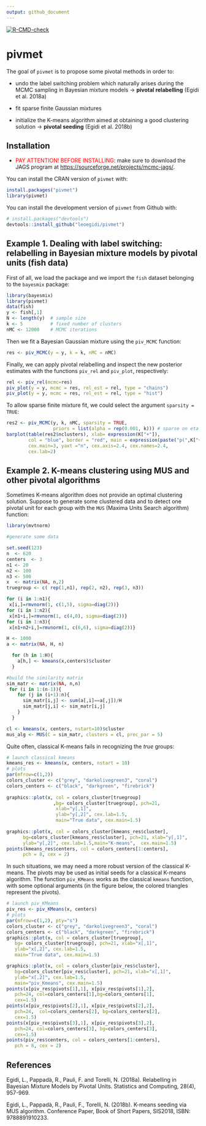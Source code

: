 ```yaml
---
output: github_document
---
```


[![R-CMD-check](https://github.com/LeoEgidi/pivmet/actions/workflows/R-CMD-check.yaml/badge.svg)](https://github.com/LeoEgidi/pivmet/actions/workflows/R-CMD-check.yaml)

<!-- README.md is generated from README.Rmd. Please edit that file -->


# pivmet

The goal of ```pivmet``` is to propose some pivotal methods in order to:

- undo the label switching problem which naturally arises during the MCMC sampling in Bayesian mixture models $\rightarrow$ **pivotal relabelling** (Egidi et al. 2018a)

- fit sparse finite Gaussian mixtures

- initialize the K-means algorithm aimed at obtaining a good clustering solution $\rightarrow$ **pivotal seeding** (Egidi et al. 2018b)

## Installation

- <span style="color:red">PAY ATTENTION! BEFORE INSTALLING</span>: make sure to download the JAGS program at
[https://sourceforge.net/projects/mcmc-jags/](https://sourceforge.net/projects/mcmc-jags/).

You can install the CRAN version of ```pivmet``` with:

```r
install.packages("pivmet")
library(pivmet)
```

You can install the development version of ```pivmet```  from Github with:

```r
# install.packages("devtools")
devtools::install_github("leoegidi/pivmet")
```

## Example 1. Dealing with label switching: relabelling in Bayesian mixture models by pivotal units (fish data)

First of all, we load the package and we import the ```fish``` dataset belonging to the ```bayesmix``` package:

```r
library(bayesmix)
library(pivmet)
data(fish)
y <- fish[,1]
N <- length(y)  # sample size 
k <- 5          # fixed number of clusters
nMC <- 12000    # MCMC iterations
```

Then we fit a Bayesian Gaussian mixture using the ```piv_MCMC``` function:


```r
res <- piv_MCMC(y = y, k = k, nMC = nMC)
```


Finally, we can apply pivotal relabelling and inspect the new posterior estimates with the functions ```piv_rel``` and ```piv_plot```, respectively:

```r
rel <- piv_rel(mcmc=res)
piv_plot(y = y, mcmc = res, rel_est = rel, type = "chains")
piv_plot(y = y, mcmc = res, rel_est = rel, type = "hist")
```


To allow sparse finite mixture fit, we could select the argument ```sparsity = TRUE```:


```r
res2 <- piv_MCMC(y, k, nMC, sparsity = TRUE,
                 priors = list(alpha = rep(0.001, k))) # sparse on eta
barplot(table(res2$nclusters), xlab= expression(K["+"]),
        col = "blue", border = "red", main = expression(paste("p(",K["+"], "|y)")),
        cex.main=3, yaxt ="n", cex.axis=2.4, cex.names=2.4,
        cex.lab=2)
```



## Example 2. K-means clustering using MUS and other pivotal algorithms

Sometimes K-means algorithm does not provide an optimal clustering solution. Suppose to generate some clustered data and to detect one pivotal unit for each group with the ```MUS``` (Maxima Units Search algorithm) function:

```r
library(mvtnorm)

#generate some data

set.seed(123)
n  <- 620
centers  <- 3
n1 <- 20
n2 <- 100
n3 <- 500
x  <- matrix(NA, n,2)
truegroup <- c( rep(1,n1), rep(2, n2), rep(3, n3))

for (i in 1:n1){
 x[i,]=rmvnorm(1, c(1,5), sigma=diag(2))}
for (i in 1:n2){
 x[n1+i,]=rmvnorm(1, c(4,0), sigma=diag(2))}
for (i in 1:n3){
 x[n1+n2+i,]=rmvnorm(1, c(6,6), sigma=diag(2))}

H <- 1000
a <- matrix(NA, H, n)

  for (h in 1:H){
    a[h,] <- kmeans(x,centers)$cluster
  }

#build the similarity matrix
sim_matr <- matrix(NA, n,n)
 for (i in 1:(n-1)){
    for (j in (i+1):n){
      sim_matr[i,j] <- sum(a[,i]==a[,j])/H
      sim_matr[j,i] <- sim_matr[i,j]
    }
  }

cl <- kmeans(x, centers, nstart=10)$cluster
mus_alg <- MUS(C = sim_matr, clusters = cl, prec_par = 5)
```


Quite often, classical K-means fails in recognizing the *true* groups:



```r
# launch classical kmeans
kmeans_res <- kmeans(x, centers, nstart = 10)
# plots
par(mfrow=c(1,2))
colors_cluster <- c("grey", "darkolivegreen3", "coral")
colors_centers <- c("black", "darkgreen", "firebrick")
 
graphics::plot(x, col = colors_cluster[truegroup]
                 ,bg= colors_cluster[truegroup], pch=21,
                  xlab="y[,1]",
                  ylab="y[,2]", cex.lab=1.5,
                  main="True data", cex.main=1.5)
 
graphics::plot(x, col = colors_cluster[kmeans_res$cluster], 
      bg=colors_cluster[kmeans_res$cluster], pch=21, xlab="y[,1]",
      ylab="y[,2]", cex.lab=1.5,main="K-means",  cex.main=1.5)
points(kmeans_res$centers, col = colors_centers[1:centers], 
      pch = 8, cex = 2)
```


In such situations, we may need a more robust version of the classical K-means. The pivots may be used as initial seeds for a classical K-means algorithm. The function `piv_KMeans` works as the classical `kmeans` function, with some optional arguments (in the figure below, the colored triangles represent the pivots).

```r
# launch piv_KMeans
piv_res <- piv_KMeans(x, centers)
# plots
par(mfrow=c(1,2), pty="s")
colors_cluster <- c("grey", "darkolivegreen3", "coral")
colors_centers <- c("black", "darkgreen", "firebrick")
graphics::plot(x, col = colors_cluster[truegroup],
   bg= colors_cluster[truegroup], pch=21, xlab="x[,1]",
   ylab="x[,2]", cex.lab=1.5,
   main="True data", cex.main=1.5)

graphics::plot(x, col = colors_cluster[piv_res$cluster],
   bg=colors_cluster[piv_res$cluster], pch=21, xlab="x[,1]",
   ylab="x[,2]", cex.lab=1.5,
   main="piv_Kmeans", cex.main=1.5)
points(x[piv_res$pivots[1],1], x[piv_res$pivots[1],2],
   pch=24, col=colors_centers[1],bg=colors_centers[1],
   cex=1.5)
points(x[piv_res$pivots[2],1], x[piv_res$pivots[2],2],
   pch=24,  col=colors_centers[2], bg=colors_centers[2],
   cex=1.5)
points(x[piv_res$pivots[3],1], x[piv_res$pivots[3],2],
   pch=24, col=colors_centers[3], bg=colors_centers[3],
   cex=1.5)
points(piv_res$centers, col = colors_centers[1:centers],
   pch = 8, cex = 2)

```

## References

Egidi, L., Pappadà, R., Pauli, F. and Torelli, N. (2018a). Relabelling in Bayesian Mixture Models by Pivotal Units. Statistics and Computing, 28(4), 957-969.

Egidi, L., Pappadà, R., Pauli, F., Torelli, N. (2018b). K-means seeding via MUS algorithm. Conference Paper, Book of Short Papers, SIS2018, ISBN: 9788891910233.


